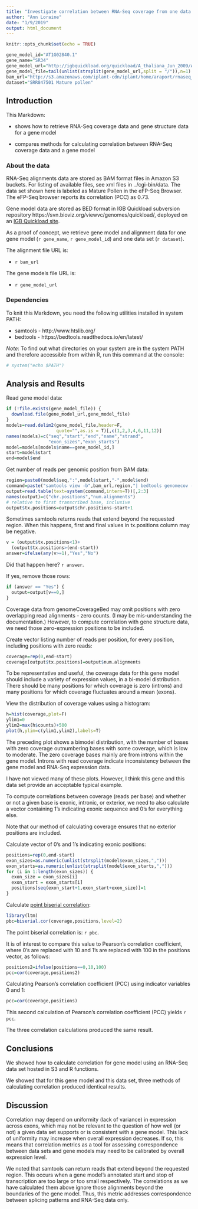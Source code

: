 ```yaml
---
title: "Investigate correlation between RNA-Seq coverage from one data set and a gene model"
author: "Ann Loraine"
date: "1/9/2019"
output: html_document
---
```


```r
knitr::opts_chunk$set(echo = TRUE)
```

```r
gene_model_id="AT1G02840.1"
gene_name="SR34"
gene_model_url="http://igbquickload.org/quickload/A_thaliana_Jun_2009/Araport11.bed.gz"
gene_model_file=tail(unlist(strsplit(gene_model_url,split = "/")),n=1)
bam_url="http://s3.amazonaws.com/iplant-cdn/iplant/home/araport/rnaseq_bam/pollen/SRR847501/accepted_hits.bam"
dataset="SRR847501 Mature pollen"
```

## Introduction

This Markdown:

* shows how to retrieve RNA-Seq coverage data and gene structure data for a gene model

* compares methods for calculating correlation between RNA-Seq coverage data and a gene model

### About the data

RNA-Seq alignments data are stored as BAM format files in Amazon S3 buckets. For listing of available files, see xml files in ../cgi-bin/data. The data set shown here is labeled as Mature Pollen in the eFP-Seq Browser. The eFP-Seq browser reports its correlation (PCC) as 0.73.

Gene model data are stored as BED format in IGB Quickload subversion repository https://svn.bioviz.org/viewvc/genomes/quickload/, deployed on an [IGB Quickload site](http://igbquickload.org/quickload).

As a proof of concept, we retrieve gene model and alignment data
for one gene model (`r gene_name`, `r gene_model_id`) and one data set (`r dataset`).

The alignment file URL is:

* `r bam_url`

The gene models file URL is:

* `r gene_model_url`

### Dependencies

To knit this Markdown, you need the following utilities installed in system PATH:

* samtools - http://www.htslib.org/
* bedtools - https://bedtools.readthedocs.io/en/latest/

*Note*: To find out what directories on your system are in the system PATH and therefore accessible from within R, run this command at the console:

```r
# system("echo $PATH")
```

## Analysis and Results

Read gene model data:

```r
if (!file.exists(gene_model_file)) {
  download.file(gene_model_url,gene_model_file)
}
models=read.delim2(gene_model_file,header=F,
                   quote="",as.is = T)[,c(1,2,3,4,6,11,12)]
names(models)=c("seq","start","end","name","strand",
                "exon_sizes","exon_starts")
model=models[models$name==gene_model_id,]
start=model$start
end=model$end
```

Get number of reads per genomic position from BAM data:

```r
region=paste0(model$seq,":",model$start,"-",model$end)
command=paste("samtools view -b",bam_url,region,"| bedtools genomecov -dz -split -ibam stdin")
output=read.table(text=system(command,intern=T))[,2:3]
names(output)=c("chr.positions","num.alignments")
# relative to first transcribed base, inclusive
output$tx.positions=output$chr.positions-start+1
```

Sometimes samtools returns reads that extend beyond the requested region. When this happens, first and final values in tx.positions column may be negative.


```r
v = (output$tx.positions<1)+
  (output$tx.positions>(end-start))
answer=ifelse(any(v>=1),"Yes","No")
```

Did that happen here? `r answer`.

If yes, remove those rows:

```r
if (answer == "Yes") {
  output=output[v==0,]
}
```

Coverage data from genomeCoverageBed may omit positions with zero overlapping read alignments - zero counts. (I may be mis-understanding the documentation.) However, to compute correlation with gene structure data, we need those zero-expression positions to be included.

Create vector listing number of reads per position, for every position, including positions with zero reads:

```r
coverage=rep(0,end-start)
coverage[output$tx.positions]=output$num.alignments
```

To be representative and useful, the coverage data for this gene model should include a variety of expression values, in a bi-model distribution. There should be many positions for which coverage is zero (introns) and many positions for which coverage fluctuates around a mean (exons).

View the distribution of coverage values using a histogram:

```r
h=hist(coverage,plot=F)
ylim1=0
ylim2=max(h$counts)+500
plot(h,ylim=c(ylim1,ylim2),labels=T)
```

The preceding plot shows a bimodel distribution, with the number of bases with zero coverage outnumbering bases with some coverage, which is low to moderate. The zero coverage bases mainly are from introns within the gene model. Introns with read coverage indicate inconsistency between the gene model and RNA-Seq expression data.

I have not viewed many of these plots. However, I think this gene and this data set provide an acceptable typical example.

To compute correlations between coverage (reads per base) and whether or not a given base is exonic, intronic, or exterior, we need to also calculate a vector containing 1's indicating exonic sequence and 0's for everything else.

Note that our method of calculating coverage ensures that no exterior positions are included.

Calculate vector of 0's and 1's indicating exonic positions:

```r
positions=rep(0,end-start)
exon_sizes=as.numeric(unlist(strsplit(model$exon_sizes,",")))
exon_starts=as.numeric(unlist(strsplit(model$exon_starts,",")))
for (i in 1:length(exon_sizes)) {
  exon_size = exon_sizes[i]
  exon_start = exon_starts[i]
  positions[seq(exon_start+1,exon_start+exon_size)]=1
}

```

Calculate [point biserial correlation](https://www.rdocumentation.org/packages/ltm):

```r
library(ltm)
pbc=biserial.cor(coverage,positions,level=2)
```

The point biserial correlation is: `r pbc`.

It is of interest to compare this value to Pearson's correlation coefficient, where 0's are replaced with 10 and 1's are replaced with 100 in the positions vector, as follows:

```r
positions2=ifelse(positions==0,10,100)
pcc=cor(coverage,positions2)
```

Calculating Pearson's correlation coefficient (PCC) using indicator variables 0 and 1:

```r
pcc=cor(coverage,positions)
```

This second calculation of Pearson's correlation coefficient (PCC) yields `r pcc`.

The three correlation calculations produced the same result.

## Conclusions

We showed how to calculate correlation for gene model using an RNA-Seq data set hosted in S3 and R functions.

We showed that for this gene model and this data set, three methods of calculating correlation produced identical results.

## Discussion

Correlation may depend on uniformity (lack of variance) in expression across exons, which may not be relevant to the question of how well (or not) a given data set supports or is consistent with a gene model. This lack of uniformity may increase when overall expression decreases. If so, this means that correlation metrics as a tool for assessing correspondence between data sets and gene models may need to be calibrated by overall expression level.

We noted that samtools can return reads that extend beyond the requested region. This occurs when a gene model's annotated start and stop of transcription are too large or too small respectively. The correlations as we have calculated them above ignore those alignments beyond the boundaries of the gene model. Thus, this metric addresses correspondence between splicing patterns and RNA-Seq data only.
